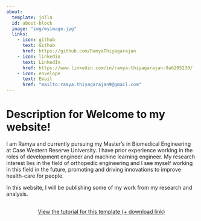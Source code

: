 ```yaml
---
about:
  template: jolla
  id: about-block
  image: "img/myimage.jpg"
  links:
    - icon: github
      text: Github
      href: https://github.com/RamyaThiyagarajan
    - icon: linkedin
      text: LinkedIn
      href: https://www.linkedin.com/in/ramya-thiyagarajan-9a6205230/
    - icon: envelope
      text: Email
      href: "mailto:ramya.thiyagarajan9@gmail.com"  
---
```


::: {#about-block}
:::

# Description for Welcome to my website!

I am Ramya and currently pursuing my Master's in Biomedical Engineering at Case Western Reserve University. I have prior experience working in the roles of development engineer and machine learning engineer. My research interest lies in the field of orthopedic engineering and I see myself working in this field in the future, promoting and driving innovations to improve health-care for people.

In this website, I will be publishing some of my work from my research and analysis.
```{=html}
<div  style="margin: 30px; text-align: center;">
<a class="btn btn-primary" href="https://www.marvinschmitt.com/blog/website-tutorial-quarto/" role="button" target="_blank" style="padding: 15px 30px;">View the tutorial for this template (+ download link)</a>
</div>
```


